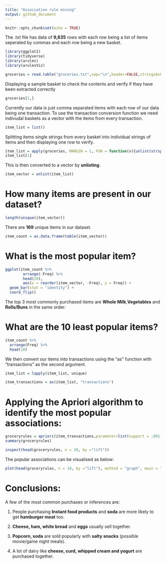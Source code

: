 ```yaml
---
title: "Association rule mining"
output: github_document
---
```


```r
knitr::opts_chunk$set(echo = TRUE)
```

The .txt file has data of **9,835** rows with each row being a list of items seperated by commas and each row being a new basket.

```r
library(ggplot2)
library(tidyverse)
library(arules)
library(arulesViz)

groceries = read.table("groceries.txt",sep="\n",header=FALSE,stringsAsFactors = FALSE)

```

Displaying a sample basket to check the contents and verify if they have been extracted correctly
```r
groceries[1,]   
```

Currently our data is just comma separated items with each row of our data being one transaction. 
To use the transaction conversion function we need indivudal baskets as a vector with the items from every transaction.
```r
item_list = list()
```

Splitting items single strings from every basket into individual strings of items and then displaying one row to verify. 
```r
item_list = apply(groceries, MARGIN = 1, FUN = function(x){unlist(strsplit(x, ","))})
item_list[1]
```
This is then converted to a vector by **unlisting**.
```r
item_vector = unlist(item_list)
```
# How many items are present in our dataset?
```r
length(unique(item_vector))  
```

There are **169** unique items in our dataset.

```r
item_count = as.data.frame(table(item_vector))
```

# What is the most popular item?
```r
ggplot(item_count %>% 
        arrange(-Freq) %>% 
        head(20), 
        aes(x = reorder(item_vector, -Freq), y = Freq)) + 
  geom_bar(stat = "identity") + 
  coord_flip() 
```

The top 3 most commonly purchased items are **Whole Milk**,**Vegetables** and **Rolls/Buns** in the same order.

# What are the 10 least popular items?
```r
item_count %>%
  arrange(Freq) %>%
  head(10)
```

We then convert our items into transactions using the "as" function with "transactions" as the second argument.
```r
item_list = lapply(item_list, unique)

item_transactions = as(item_list, "transactions")
```

# Applying the Apriori algorithm to identify the most popular associations:
```r
groceryrules = apriori(item_transactions,parameter=list(support = .001,confidence = .6))
summary(groceryrules)

inspect(head(groceryrules, n = 10, by ="lift"))
```

The popular associations can be visualised as below:
```r
plot(head(groceryrules, n = 10, by ="lift"), method = "graph", main = "Popular association rules")
```

# Conclusions: 
A few of the most common purchases or inferences are:

1. People purchasing **Instant food products** and **soda** are more likely to get **hamburger meat** too.

2. **Cheese, ham, white bread** and **eggs** usually sell together.

3. **Popcorn, soda** are sold popularly with **salty snacks** (possible movie/game night meals).

4. A lot of dairy like **cheese, curd, whipped cream and yogurt** are purchased together.
